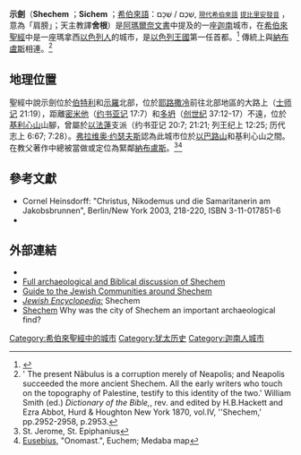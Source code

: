 {{About|聖經中的城市示劍|約旦河西岸城市|納布盧斯}}
{{hatnote|關於瑪拿西之子，見[[聖經小人物列表#示劍|聖經小人物列表]]}}
{{Infobox ancient site
|name = 示劍
|native_name = Sichem
|alternate_name = Nablus
|image =
|imagealttext =
|caption =
|map_type = West Bank
|map_alt =
|latitude = 32.203056
|longitude = 35.311111
|map_size = 220
|location = [[約旦河西岸|約旦河西岸]]
|region =
|coordinates =
|type = City
|part_of =
|length =
|width =
|area =
|height =
|builder =
|material =
|built = 公元前19世紀
|abandoned = 200 CE
|epochs =
|cultures =
|dependency_of =
|occupants =
|event =
|excavations =
|archaeologists =
|condition =
|ownership =
|public_access =
|website =
|notes =
}}

'''示劍'''（'''Shechem''' {{IPAc-en|ˈ|ʃ|ɛ|k|ə|m}}；'''Sichem''' {{IPAc-en|ˈ|s|ɪ|k|ə|m}}；[[希伯來語|希伯來語]]：שְׁכֶם / שְׁכָם, <small>[[現代希伯來語|現代希伯來語]]</small> ''{{unicode|Š(ə)ḫem}}'' <small>[[提比里安發音|提比里安發音]]</small> ''{{unicode|Šəḵem}}''，意為「肩膀」；天主教譯'''舍根'''）是[[阿瑪爾奈文書|阿瑪爾奈文書]]中提及的一座[[迦南|迦南]]城市，在[[希伯來聖經|希伯來聖經]]中是一座瑪拿西[[以色列人|以色列人]]的城市，是[[以色列王國_(後期)|以色列王國]]第一任首都。<ref>{{Cite web |url=http://www.mechon-mamre.org/p/pt/pt09a12.htm |title=Book of Kings II:25 |accessdate=2013-10-18 |archive-date=2016-11-12 |archive-url=https://web.archive.org/web/20161112175420/http://www.mechon-mamre.org/p/pt/pt09a12.htm |dead-url=no }}</ref> 傳統上與[[納布盧斯|納布盧斯]]相連。<ref>' The present Nābulus is a corruption merely of Neapolis; and Neapolis succeeded the more ancient Shechem. All the early writers who touch on the topography of Palestine, testify to this identity of the two.' William Smith (ed.) ''Dictionary of the Bible,'', rev. and edited by H.B.Hackett and Ezra Abbot, Hurd & Houghton New York 1870, vol.IV, ''Shechem,' pp.2952-2958, p.2953.</ref>

==地理位置==
聖經中說示劍位於[[伯特利|伯特利]]和[[示羅|示羅]]北部，位於[[耶路撒冷|耶路撒冷]]前往北部地區的大路上（[[士师记|士师记]] 21:19），距離[[密米他|密米他]]（[[约书亚记|约书亚记]] 17:7）和[[多坍|多坍]]（[[创世纪|创世纪]] 37:12-17）不遠，位於[[基利心山|基利心山]]山腳，曾屬於[[以法蓮|以法蓮]]支派（约书亚记 20:7; 21:21; 列王纪上 12:25; 历代志上 6:67; 7:28）。[[弗拉维奥·约瑟夫斯|弗拉维奥·约瑟夫斯]]認為此城市位於[[以巴路山|以巴路山]]和基利心山之間。在教父著作中總被當做或定位為緊鄰[[納布盧斯|納布盧斯]]。<ref>St. Jerome, St. Epiphanius</ref><ref>[[Eusebius|Eusebius]], "Onomast.", Euchem; Medaba map</ref>

==參考文獻==
* Cornel Heinsdorff: "Christus, Nikodemus und die Samaritanerin am Jakobsbrunnen", Berlin/New York 2003, 218-220, ISBN 3-11-017851-6
* {{cite journal | author=Stager, Lawrence | year=2003 | title=The Shechem Temple Where Abimelech Massacred a Thousand | journal=[[Biblical_Archaeology_Review|Biblical Archaeology Review]] | volume=29:4 | issue=July/August | pages=26–35, 66, 68–69}}
<references/>

==外部連結==

*{{天主教百科全書|wstitle=Sichem}}
*[http://www.biblicalstudies.org.uk/article_shechem.html Full archaeological and Biblical discussion of Shechem] {{Wayback|url=http://www.biblicalstudies.org.uk/article_shechem.html |date=20131019140748 }}
* [https://web.archive.org/web/20070429181011/http://www.shechem.org/ Guide to the Jewish Communities around Shechem]
*[http://www.jewishencyclopedia.com/view.jsp?artid=573&letter=S ''Jewish Encyclopedia:''] {{Wayback|url=http://www.jewishencyclopedia.com/view.jsp?artid=573&letter=S |date=20111015052514 }} Shechem
*[http://www.allaboutarchaeology.org/shechem-faq.htm Shechem] {{Wayback|url=http://www.allaboutarchaeology.org/shechem-faq.htm |date=20130605122454 }} Why was the city of Shechem an important archaeological find?

[[Category:希伯來聖經中的城市|Category:希伯來聖經中的城市]]
[[Category:犹太历史|Category:犹太历史]]
[[Category:迦南人城市|Category:迦南人城市]]
